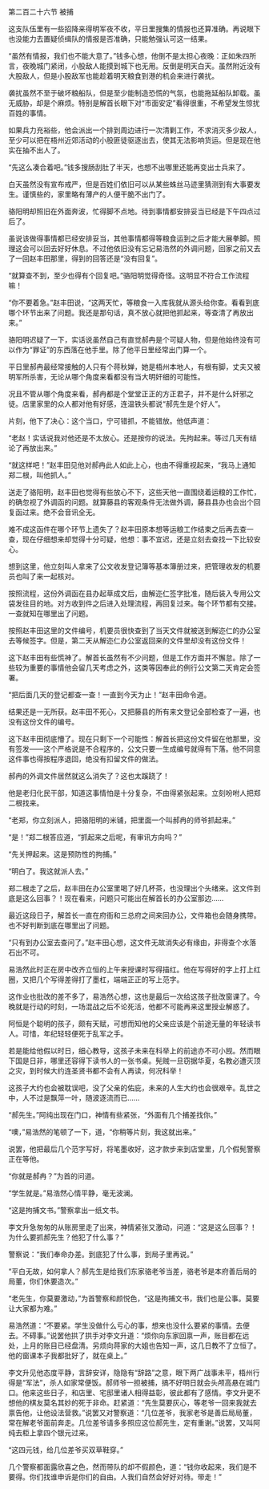 

第二百二十六节 被捕

这支队伍里有一些招降来得明军夜不收，平日里搜集的情报也还算准确。再说眼下也没能力去置疑侦缉队的情报是否准确，只能勉强认可这一结果。

“虽然有情报，我们也不能大意了。”钱多心想，他倒不是太担心夜晚：正如朱四所言，夜晚城门紧闭，小股敌人能摸到城下也无用。反倒是明天白天。虽然附近没有大股敌人，但是小股敌军也能趁着明天粮食到港的机会来进行袭扰。

袭扰虽然不至于破坏粮船队，但是至少能制造恐慌的气氛，也能拖延船队卸载。虽无威胁，却是个麻烦。特别是解首长眼下对“市面安定”看得很重，不希望发生惊扰百姓的事情。

如果兵力充裕些，他会派出一个排到周边进行一次清剿工作，不求消灭多少敌人，至少可以把在梧州近郊活动的小股匪徒驱逐出去，使其无法影响货运。但是现在他实在抽不出人了。

“先这么凑合着吧。”钱多搜肠刮肚了半天，也想不出哪里还能再变出士兵来了。

白天虽然没有宣布戒严，但是百姓们依旧可以从某些蛛丝马迹里猜测到有大事要发生。谨慎些的，家里略有薄产的人便干脆不出门了。

骆阳明却照旧在外面奔波，忙得脚不点地。待到事情都安排妥当已经是下午四点过后了。

虽说该做得事情都已经安排妥当，其他事情都得等粮食运到之后才能大展拳脚。照理这会可以回去好好休息。不过他依旧没有忘记易浩然的外调问题，回家之前又去了一回赵丰田那里，得到的回答还是“没有回复”。

“就算查不到，至少也得有个回复吧。”骆阳明觉得奇怪。这明显不符合工作流程嘛！

“你不要着急。”赵丰田说，“这两天忙，等粮食一入库我就从源头给你查。看看到底哪个环节出来了问题。我还是那句话，真不放心就把他抓起来，等查清了再放出来。”

骆阳明迟疑了一下，实话说虽然自己有直觉郝冉是个可疑人物，但是他始终没有可以作为“罪证”的东西落在他手里。除了他平日里经常出门算一个。

平日里郝冉最经常接触的人只有个蒋秋婵，她是梧州本地人，有根有脚，丈夫又被明军所杀害，无论从哪个角度来看都没有当大明奸细的可能性。

况且不管从哪个角度来看，郝冉都是个堂堂正正的方正君子，并不是什么奸邪之徒。店里家里的众人都对他有好感，连温铁头都说“郝先生是个好人”。

片刻，他下了决心：这个当口，宁可错抓，不能错放。他低声道：

“老赵！实话说我对他还是不太放心。还是按你的说法。先拘起来。等过几天有结论了再放出来。”

“就这样吧！”赵丰田见他对郝冉此人如此上心，也由不得重视起来，“我马上通知郑二根，叫他抓人。”

送走了骆阳明，赵丰田也觉得有些放心不下，这些天他一直围绕着运粮的工作忙，的确忽视了外调函的问题。就算藤县的客观条件无法做外调，藤县县办也会出个回复函过来。绝不会音讯全无。

难不成这函件在哪个环节上遗失了？赵丰田原本想等运粮工作结束之后再去查一查，现在仔细想来却觉得十分可疑，他想：事不宜迟，还是立刻去查找一下比较安心。

想到这里，他立刻叫人拿来了公文收发登记簿等基本簿册过来，把管理收发的机要员也叫了来一起核对。

按照流程，这份外调函在县办起草成文后，由解迩仁签字批准，随后装入专用公文袋发往目的地。对方收到件之后进入处理流程，再回复过来。每个环节都有交接。一查就知在哪里出了问题。

按照赵丰田这里的文件编号，机要员很快查到了当天文件就被送到解迩仁的办公室去等候签字。但是，第二天从解迩仁办公室返回来的文件里却没有这份文件！

这下赵丰田有些慌神了。解首长虽然有不少问题，但是工作方面并不懈怠。除了一些较为重要的事情他会留几天考虑之外，这类等因奉此的例行公文第二天肯定会签署。

“把后面几天的登记都查一查！一直到今天为止！”赵丰田命令道。

结果还是一无所获。赵丰田不死心，又把藤县的所有来文登记全部检查了一遍，也没有这份文件的编号。

这下赵丰田彻底懵了。现在只剩下一个可能性：解首长把这份文件留在他那里，没有签发――这个严格说是不合程序的，公文只要一生成编号就得有下落。他不同意这件事也得按程序退回，绝没有扣留文件的做法。

郝冉的外调文件居然就这么消失了？这也太蹊跷了！

他是老归化民干部，知道这事情怕是十分复杂，不由得紧张起来。立刻吩咐人把郑二根找来。

“老郑，你立刻派人，把骆阳明的米铺，把里面一个叫郝冉的师爷抓起来。”

“是！”郑二根答应道，“抓起来之后呢，有审讯方向吗？”

“先关押起来。这是预防性的拘捕。”

“明白了。我这就派人去。”

郑二根走了之后，赵丰田在办公室里喝了好几杯茶，也没理出个头绪来。这文件到底是这么回事？！现在看来，问题只可能出在解首长的办公室那边……

最近这段日子，解首长一直在府衙和三总府之间来回办公，文件箱也会随身携带。也不好判断到底在哪里出了问题。

“只有到办公室去查问了。”赵丰田心想，这文件无故消失必有缘由，非得查个水落石出不可。

易浩然此时正在房中改齐立恒的上午来授课时写得描红。他在写得好的字上打上红圈，又把几个写得差得打了墨杠，端端正正的写上范字。

这作业也批改的差不多了，易浩然心想，这也是最后一次给这孩子批改窗课了。今晚就是行动的时刻，一场混战之后不论死活，他都不可能再来这里授业解惑了。

阿恒是个聪明的孩子，颇有天赋，可想而知他的父亲应该是个前途无量的年轻读书人。可惜，年纪轻轻便死于乱军之手。

若是能给他假以时日，细心教导，这孩子未来在科举上的前途亦不可小觊。然而眼下国是日非，哪里还容得下读书人的一张书桌。髡贼一旦窃据华夏，名教必遭灭顶之灾，到时候大约连圣贤书都不会有人再读，何况科举！

这孩子大约也会被耽误吧，没了父亲的佑庇，未来的人生大约也会很艰辛。乱世之中，人不过是飘萍一叶，随波逐流而已……

“郝先生。”阿纯出现在门口，神情有些紧张，“外面有几个捕差找你。”

“噢，”易浩然的笔顿了一下，道，“你稍等片刻，我这就出来。”

说罢，他把最后几个范字写好，将笔墨收好，这才款步来到店堂里，几个假髡警察正在等他。

“你就是郝冉？”为首的问道。

“学生就是。”易浩然心情平静，毫无波澜。

“这是拘捕文书。”警察拿出一纸文书。

李文升急匆匆的从账房里走了出来，神情紧张又激动，问道：“这是这么回事？！为什么要抓郝先生？他犯了什么事？”

警察说：“我们奉命办差。到底犯了什么事，到局子里再说。”

“平白无故，如何拿人？郝先生是给我们东家骆老爷当差，骆老爷是本府善后局的局董，你们休要造次。”

“老先生，你莫要激动，”为首警察和颜悦色，“这是拘捕文书，我们也是公事。莫要让大家都为难。”

易浩然道：“不要紧。学生没做什么亏心的事，想来也没什么要紧的事情。去便去。不碍事。”说罢他拱了拱手对李文升道：“烦你向东家回禀一声，账目都在远处，上月的账目已经盘清。另烦向蒋家的大姐也告知一声，这几日教不了立恒了。他的窗课本子我都批好了，就在桌上。”

李文升见他态度平静，言辞安详，隐隐有“辞路”之意，眼下两广战事未平，梧州行得是“军法”，杀人如家常便饭。郝师爷一担被捕，搞不好明日就会头颅高悬在城门口。他来这些日子，和店里、宅邸里诸人相得益彰，彼此都有了感情。李文升更不想他的棋友莫名其妙的死于非命。赶紧道：“先生莫要灰心，等老爷一回来我就去禀告他，让他设法营救。”说罢又对警察道：“几位差爷，我家老爷是善后局局董，常在解老爷面前奔走。几位差爷请多多照应这位郝先生，定有重谢。”说罢，又叫阿纯去柜上拿四个银元过来。

“这四元钱，给几位差爷买双草鞋穿。”

几个警察都面露欣喜之色，然而带队的却不假颜色，道：“钱你收起来，我们是不要得。你们找谁申诉是你们的自由。人我们自然会好好对待。带走！”

